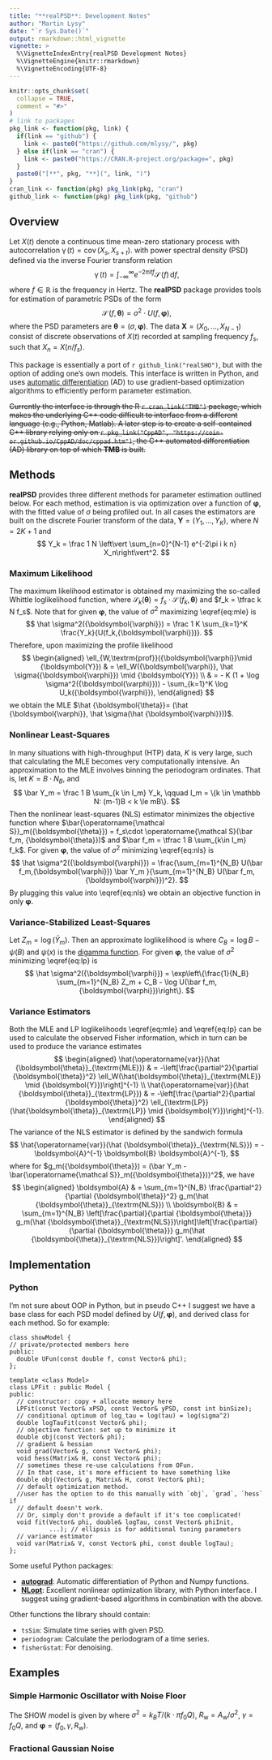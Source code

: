 ```yaml
---
title: "**realPSD**: Development Notes"
author: "Martin Lysy"
date: "`r Sys.Date()`"
output: rmarkdown::html_vignette
vignette: >
  %\VignetteIndexEntry{realPSD Development Notes}
  %\VignetteEngine{knitr::rmarkdown}
  %\VignetteEncoding{UTF-8}
---
```


<script type="text/x-mathjax-config">
MathJax.Hub.Config({
  TeX: { equationNumbers: { autoNumber: "AMS" } }
});
</script>

\newcommand{\bm}[1]{\boldsymbol{#1}}
\newcommand{\tx}[1]{\textrm{#1}}
\newcommand{\XX}{{\bm{X}}}
\newcommand{\YY}{{\bm{Y}}}
\newcommand{\ZZ}{{\bm{Z}}}
\newcommand{\tth}{{\bm{\theta}}}
\newcommand{\pph}{{\bm{\varphi}}}
\newcommand{\s}{\sigma}
\newcommand{\f}{f}
\newcommand{\psd}{\operatorname{\mathcal S}}
\newcommand{\cov}{\operatorname{cov}}
\newcommand{\var}{\operatorname{var}}
\newcommand{\acf}{\operatorname{\gamma}}
\newcommand{\rv}[3][1]{#2_{#1},\ldots,#2_{#3}}
\newcommand{\fs}{\f_s}
\newcommand{\kbt}{k_BT}
\newcommand{\Aw}{A_{\tx{w}}}
\newcommand{\Rw}{R_{\tx{w}}}

```r
knitr::opts_chunk$set(
  collapse = TRUE,
  comment = "#>"
)
# link to packages
pkg_link <- function(pkg, link) {
  if(link == "github") {
    link <- paste0("https://github.com/mlysy/", pkg)
  } else if(link == "cran") {
    link <- paste0("https://CRAN.R-project.org/package=", pkg)
  }
  paste0("[**", pkg, "**](", link, ")")
}
cran_link <- function(pkg) pkg_link(pkg, "cran")
github_link <- function(pkg) pkg_link(pkg, "github")
```

## Overview

Let $X(t)$ denote a continuous time mean-zero stationary process with autocorrelation $\acf(t) = \cov(X_s, X_{s+t})$. with power spectral density (PSD) defined via the inverse Fourier transform relation
$$
\acf(t) = \int_{-\infty}^\infty e^{-2\pi i t\f} \psd(\f) \, \mathrm{d} \f,
$$
where $\f \in \mathbb R$ is the frequency in Hertz.  The **realPSD** package provides tools for estimation of parametric PSDs of the form
$$
\psd(\f,\tth) = \s^2 \cdot U(\f, \pph),
$$
where the PSD parameters are $\tth = (\s, \pph)$.   The data $\XX = (\rv [0] X {N-1})$ consist of discrete observations of $X(t)$ recorded at sampling frequency $\fs$, such that $X_n = X(n/\fs)$.  

This package is essentially a port of `r github_link("realSHO")`, but with the option of adding one's own models.  This interface is written in Python, and uses [automatic differentiation](https://en.wikipedia.org/wiki/Automatic_differentiation) (AD) to use gradient-based optimization algorithms to efficiently perform parameter estimation.

~~Currently the interface is through the R `r cran_link("TMB")` package, which makes the underlying C++ code difficult to interface from a different language (e.g., Python, Matlab).  A later step is to create a self-contained C++ library relying only on `r pkg_link("CppAD", "https://coin-or.github.io/CppAD/doc/cppad.htm")`, the C++ automated differentiation (AD) library on top of which **TMB** is built.~~

## Methods

**realPSD** provides three different methods for parameter estimation outlined below.  For each method, estimation is via optimization over a function of $\pph$, with the fitted value of $\s$ being profiled out.  In all cases the estimators are built on the discrete Fourier transform of the data, $\YY = (\rv Y K)$, where $N = 2K + 1$ and
$$
Y_k = \frac 1 N \left\vert \sum_{n=0}^{N-1} e^{-2\pi i k n} X_n\right\vert^2.
$$

### Maximum Likelihood

The maximum likelihood estimator is obtained my maximizing the so-called Whittle loglikelihood function,
\begin{equation}
\label{eq:mle}
\ell_W(\tth \mid \YY) = - \sum_{k=1}^K(Y_k / \psd_k(\tth) + \log \psd_k(\tth)),
\end{equation}
where $\psd_k(\tth) = \fs \cdot \psd(\f_k, \tth)$ and $f_k = \tfrac k N \fs$.  Note that for given $\pph$, the value of $\s^2$ maximizing \\eqref{eq:mle} is
$$
\hat \s^2(\pph) = \frac 1 K \sum_{k=1}^K \frac{Y_k}{U(\f_k,\pph)}.
$$
Therefore, upon maximizing the profile likelihood
$$
\begin{aligned}
\ell_{W,\tx{prof}}(\pph \mid \YY) & = \ell_W(\pph, \hat \s(\pph) \mid \YY) \\
& = - K (1 + \log \sigma^2(\pph)) - \sum_{k=1}^K \log U_k(\pph),
\end{aligned}
$$
we obtain the MLE $\hat \tth = (\hat \pph, \hat \s(\hat \pph))$.

### Nonlinear Least-Squares

In many situations with high-throughput (HTP) data, $K$ is very large, such that calculating the MLE becomes very computationally intensive.  An approximation to the MLE involves binning the periodogram ordinates.  That is, let $K = B \cdot N_B$, and
$$
\bar Y_m = \frac 1 B \sum_{k \in I_m} Y_k, \qquad I_m = \{k \in \mathbb N: (m-1)B < k \le mB\}.
$$
Then the nonlinear least-squares (NLS) estimator minimizes the objective function
\begin{equation}
\label{eq:nls}
Q_{\tx{NLS}}(\tth) = \sum_{m=1}^{N_B} (\bar Y_m - \bar{\psd}_m(\tth))^2,
\end{equation}
where $\bar{\psd}_m(\tth) = \fs \cdot \psd(\bar \f_m, \tth)$ and $\bar \f_m = \tfrac 1 B \sum_{k\in I_m} \f_k$.  For given $\pph$, the value of $\s^2$ minimizing \\eqref{eq:nls} is
$$
\hat \s^2(\pph) = \frac{\sum_{m=1}^{N_B} U(\bar \f_m,\pph) \bar Y_m }{\sum_{m=1}^{N_B} U(\bar \f_m,\pph)^2}.
$$
By plugging this value into \\eqref{eq:nls} we obtain an objective function in only $\pph$.

### Variance-Stabilized Least-Squares

Let $Z_m = \log(\bar Y_m)$.  Then an approximate loglikelihood is
\begin{equation}
\label{eq:lp}
\ell_{\tx{LP}}(\tth \mid \YY) = -\frac B 2 \sum_{m=1}^{N_B} (Z_m + C_B - \log \bar{\psd}_m(\tth))^2,
\end{equation}
where $C_B = \log B - \psi(B)$ and $\psi(x)$ is the [digamma function](https://en.wikipedia.org/wiki/Digamma_function).  For given $\pph$, the value of $\s^2$ minimizing \\eqref{eq:lp} is
$$
\hat \s^2(\pph) = \exp\left\{\frac{1}{N_B} \sum_{m=1}^{N_B} Z_m + C_B - \log U(\bar \f_m,\pph)\right\}.
$$

### Variance Estimators

Both the MLE and LP loglikelihoods \\eqref{eq:mle} and \\eqref{eq:lp} can be used to calculate the observed Fisher information, which in turn can be used to produce the variance estimates
$$
\begin{aligned}
\hat{\var}(\hat \tth_{\tx{MLE}}) & = -\left[\frac{\partial^2}{\partial \tth^2} \ell_W(\hat\tth_{\tx{MLE}} \mid \YY)\right]^{-1} \\
\hat{\var}(\hat \tth_{\tx{LP}}) & = -\left[\frac{\partial^2}{\partial \tth^2} \ell_{\tx{LP}}(\hat\tth_{\tx{LP}} \mid \YY)\right]^{-1}.
\end{aligned}
$$
The variance of the NLS estimator is defined by the sandwich formula
$$
\hat{\var}(\hat \tth_{\tx{NLS}}) = - \bm A^{-1} \bm B \bm A^{-1},
$$
where for $g_m(\tth) = (\bar Y_m - \bar{\psd}_m(\tth))^2$, we have
$$
\begin{aligned}
\bm A & = \sum_{m=1}^{N_B} \frac{\partial^2}{\partial \tth^2} g_m(\hat \tth_{\tx{NLS}}) \\
\bm B & = \sum_{m=1}^{N_B} \left[\frac{\partial}{\partial \tth} g_m(\hat \tth_{\tx{NLS}})\right]\left[\frac{\partial}{\partial \tth} g_m(\hat \tth_{\tx{NLS}})\right]'.
\end{aligned}
$$

## Implementation

### Python

I'm not sure about OOP in Python, but in pseudo C++ I suggest we have a base class for each PSD model defined by $U(\f, \pph)$, and derived class for each method.  So for example:

```Rcpp
class showModel {
// private/protected members here
public:
  double UFun(const double f, const Vector& phi);  
};

template <class Model>
class LPFit : public Model {
public:
  // constructor: copy + allocate memory here
  LPFit(const Vector& xPSD, const Vector& yPSD, const int binSize);
  // conditional optimum of log_tau = log(tau) = log(sigma^2)
  double logTauFit(const Vector& phi);		 
  // objective function: set up to minimize it
  double obj(const Vector& phi);
  // gradient & hessian
  void grad(Vector& g, const Vector& phi);
  void hess(Matrix& H, const Vector& phi);
  // sometimes these re-use calculations from OFun.
  // In that case, it's more efficient to have something like
  double obj(Vector& g, Matrix& H, const Vector& phi);
  // default optimization method.
  //user has the option to do this manually with `obj`, `grad`, `hess` if
  // default doesn't work.
  // Or, simply don't provide a default if it's too complicated!
  void fit(Vector& phi, double& logTau, const Vector& phiInit,
           ...); // ellipsis is for additional tuning parameters
  // variance estimator
  void var(Matrix& V, const Vector& phi, const double logTau);
};
```

Some useful Python packages:

- [**autograd**](https://github.com/HIPS/autograd): Automatic differentiation of Python and Numpy functions.
- [**NLopt**](https://nlopt.readthedocs.io/en/latest/): Excellent nonlinear optimization library, with Python interface.  I suggest using gradient-based algorithms in combination with the above.

Other functions the library should contain:

- `tsSim`: Simulate time series with given PSD.
- `periodogram`: Calculate the periodogram of a time series.
- `fisherGstat`: For denoising.


## Examples

### Simple Harmonic Oscillator with Noise Floor

The SHOW model is given by
\begin{equation}
\label{eq:show}
\begin{aligned}
\psd(\f, \tth) & = \Aw + \frac{\kbt/(k \cdot \pi \f_0 Q)}{[(\f/\f_0)^2-1]^2 + [f/(\f_0Q)]^2} \\
& = \sigma^2 \times \left\{\Rw + \frac{1}{[(\f/\f_0)^2-1]^2 + [f/\gamma]^2}\right\},
\end{aligned}
\end{equation}
where $\sigma^2 = \kbt/(k\cdot \pi \f_0Q)$, $\Rw = \Aw/\sigma^2$, $\gamma = \f_0Q$, and $\pph = (\f_0, \gamma, \Rw)$.

### Fractional Gaussian Noise

